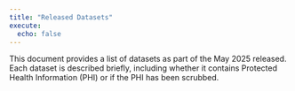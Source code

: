 ```yaml
---
title: "Released Datasets"
execute:
  echo: false
---
```

This document provides a list of datasets as part of the May 2025 released. Each dataset is described briefly, including whether it contains Protected Health Information (PHI) or if the PHI has been scrubbed. 



